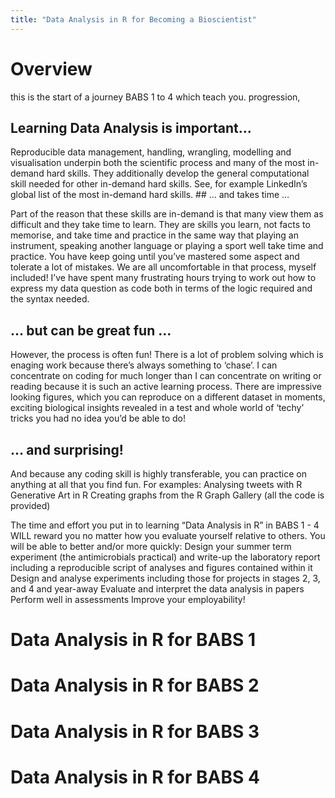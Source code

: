 ```yaml
---
title: "Data Analysis in R for Becoming a Bioscientist"
---
```


# Overview

this is the start of a journey BABS 1 to 4 which teach you. progression,

## Learning Data Analysis is important...

Reproducible data management, handling, wrangling, modelling and visualisation underpin both the scientific process and many of the most in-demand hard skills. They additionally develop the general computational skill needed for other in-demand hard skills. See, for example LinkedIn's global list of the most in-demand hard skills. \## ... and takes time ...

Part of the reason that these skills are in-demand is that many view them as difficult and they take time to learn. They are skills you learn, not facts to memorise, and take time and practice in the same way that playing an instrument, speaking another language or playing a sport well take time and practice. You have keep going until you've mastered some aspect and tolerate a lot of mistakes. We are all uncomfortable in that process, myself included! I've have spent many frustrating hours trying to work out how to express my data question as code both in terms of the logic required and the syntax needed.

## ... but can be great fun ...

However, the process is often fun! There is a lot of problem solving which is enaging work because there's always something to 'chase'. I can concentrate on coding for much longer than I can concentrate on writing or reading because it is such an active learning process. There are impressive looking figures, which you can reproduce on a different dataset in moments, exciting biological insights revealed in a test and whole world of 'techy' tricks you had no idea you'd be able to do!

## ... and surprising!

And because any coding skill is highly transferable, you can practice on anything at all that you find fun. For examples: Analysing tweets with R Generative Art in R Creating graphs from the R Graph Gallery (all the code is provided)

The time and effort you put in to learning "Data Analysis in R" in BABS 1 - 4 WILL reward you no matter how you evaluate yourself relative to others. You will be able to better and/or more quickly: Design your summer term experiment (the antimicrobials practical) and write-up the laboratory report including a reproducible script of analyses and figures contained within it Design and analyse experiments including those for projects in stages 2, 3, and 4 and year-away Evaluate and interpret the data analysis in papers Perform well in assessments Improve your employability!

# Data Analysis in R for BABS 1

# Data Analysis in R for BABS 2

# Data Analysis in R for BABS 3

# Data Analysis in R for BABS 4
